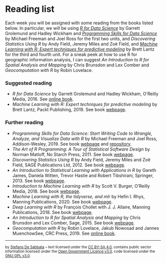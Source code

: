 # Reading list {-}

Each week you will be assigned with some reading from the books listed below. In particular, we will be using [*R for Data Science*](https://r4ds.had.co.nz/) by Garrett Grolemund and Hadley Wickham and [*Programming Skills for Data Science*](https://www.pearson.com/us/higher-education/program/Freeman-Programming-Skills-for-Data-Science-Start-Writing-Code-to-Wrangle-Analyze-and-Visualize-Data-with-R/PGM2047488.html) by Michael Freeman and Joel Ross for the first two units, and *Discovering Statistics Using R* by Andy Field, Jeremy Miles and Zoë Field, and [*Machine Learning with R: Expert techniques for predictive modeling*](https://subscription.packtpub.com/book/big_data_and_business_intelligence/9781788295864) by Brett Lantz for the third and fourth unit. For a sneak peek at how to use R for geographic information analysis, I can suggest  *An Introduction to R for Spatial Analysis and Mapping* by Chris Brunsdon and Lex Comber and *Geocomputation with R* by Robin Lovelace.

### Suggested reading {-}

- *R for Data Science* by Garrett Grolemund and Hadley Wickham, O'Reilly Media, 2016. See [online book](https://r4ds.had.co.nz/).
- *Machine Learning with R: Expert techniques for predictive modeling* by Brett Lantz, Packt Publishing, 2019. See book [webpage](https://subscription.packtpub.com/book/big_data_and_business_intelligence/9781788295864).

### Further reading {-}

- *Programming Skills for Data Science: Start Writing Code to Wrangle, Analyze, and Visualize Data with R* by Michael Freeman and Joel Ross, Addison-Wesley, 2019. See book [webpage](https://www.pearson.com/us/higher-education/program/Freeman-Programming-Skills-for-Data-Science-Start-Writing-Code-to-Wrangle-Analyze-and-Visualize-Data-with-R/PGM2047488.html) and [repository](https://programming-for-data-science.github.io/).
- *The Art of R Programming: A Tour of Statistical Software Design* by Norman Matloff, No Starch Press, 2011. See book [webpage](https://nostarch.com/artofr.htm).
- *Discovering Statistics Using R* by Andy Field, Jeremy Miles and Zoë Field, SAGE Publications Ltd, 2012. See book [webpage](https://www.discoveringstatistics.com/books/discovering-statistics-using-r/).
- *An Introduction to Statistical Learning with Applications in R* by Gareth James, Daniela Witten, Trevor Hastie and Robert Tibshirani, Springer, 2013. See book [webpage](http://faculty.marshall.usc.edu/gareth-james/ISL/).
- *Introduction to Machine Learning with R* by Scott V. Burger, O'Reilly Media, 2018. See book [webpage](https://www.oreilly.com/library/view/introduction-to-machine/9781491976432/).
- *Machine Learning with R, the tidyverse, and mlr* by Hefin I. Rhys, Manning Publications, 2020. See book [webpage](https://www.manning.com/books/machine-learning-with-r-the-tidyverse-and-mlr).
- *Deep Learning with R* by François Chollet with J. J. Allaire, Manning Publications, 2018. See book [webpage](https://www.manning.com/books/deep-learning-with-r?query=deep%20learning%20with%20r).
- *An Introduction to R for Spatial Analysis and Mapping* by Chris Brunsdon and Lex Comber, Sage, 2015. See book [webpage](https://uk.sagepub.com/en-gb/eur/an-introduction-to-r-for-spatial-analysis-and-mapping/book241031).
- *Geocomputation with R* by Robin Lovelace, Jakub Nowosad and Jannes MuenchowSee, CRC Press, 2019. See [online book](https://geocompr.robinlovelace.net/).


---

<small>by [Stefano De Sabbata](https://sdesabbata.github.io/) -- text licensed under the [CC BY-SA 4.0](https://creativecommons.org/licenses/by-sa/4.0/), contains public sector information licensed under the [Open Government Licence v3.0](http://www.nationalarchives.gov.uk/doc/open-government-licence), code licensed under the [GNU GPL v3.0](https://www.gnu.org/licenses/gpl-3.0.html).</small>